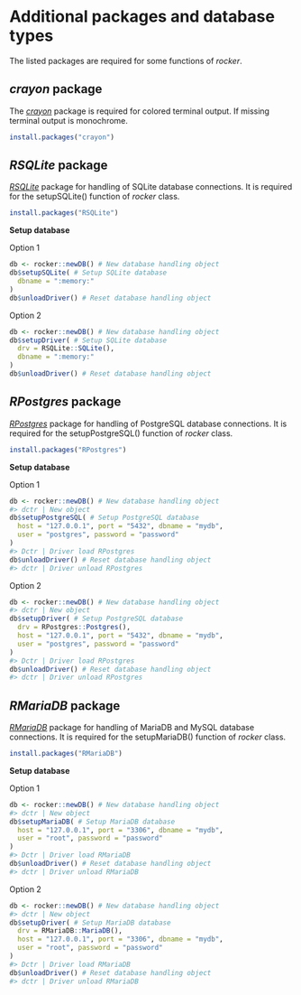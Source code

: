# Additional packages and database types

The listed packages are required for some functions of *rocker*.

## *crayon* package

The [*crayon*](https://github.com/r-lib/crayon) package is required for colored terminal output.
If missing terminal output is monochrome.

```r
install.packages("crayon")
```

## *RSQLite* package

[*RSQLite*](https://github.com/r-dbi/RSQLite) package for handling of SQLite database connections.
It is required for the setupSQLite() function of *rocker* class.

```r
install.packages("RSQLite")
```

__Setup database__

Option 1

```r
db <- rocker::newDB() # New database handling object
db$setupSQLite( # Setup SQLite database
  dbname = ":memory:"
)
db$unloadDriver() # Reset database handling object
```

Option 2

```r
db <- rocker::newDB() # New database handling object
db$setupDriver( # Setup SQLite database
  drv = RSQLite::SQLite(),
  dbname = ":memory:"
)
db$unloadDriver() # Reset database handling object
```

## *RPostgres* package

[*RPostgres*](https://github.com/r-dbi/RPostgres) package for handling of PostgreSQL database connections.
It is required for the setupPostgreSQL() function of *rocker* class.

```r
install.packages("RPostgres")
```

__Setup database__

Option 1

```r
db <- rocker::newDB() # New database handling object
#> dctr | New object
db$setupPostgreSQL( # Setup PostgreSQL database
  host = "127.0.0.1", port = "5432", dbname = "mydb",
  user = "postgres", password = "password"
)
#> Dctr | Driver load RPostgres
db$unloadDriver() # Reset database handling object
#> dctr | Driver unload RPostgres
```

Option 2

```r
db <- rocker::newDB() # New database handling object
#> dctr | New object
db$setupDriver( # Setup PostgreSQL database
  drv = RPostgres::Postgres(),
  host = "127.0.0.1", port = "5432", dbname = "mydb",
  user = "postgres", password = "password"
)
#> Dctr | Driver load RPostgres
db$unloadDriver() # Reset database handling object
#> dctr | Driver unload RPostgres
```

## *RMariaDB* package

[*RMariaDB*](https://github.com/r-dbi/RMariaDB) package for handling of MariaDB and MySQL database connections.
It is required for the setupMariaDB() function of *rocker* class.

```r
install.packages("RMariaDB")
```

__Setup database__

Option 1

```r
db <- rocker::newDB() # New database handling object
#> dctr | New object
db$setupMariaDB( # Setup MariaDB database
  host = "127.0.0.1", port = "3306", dbname = "mydb",
  user = "root", password = "password"
)
#> Dctr | Driver load RMariaDB
db$unloadDriver() # Reset database handling object
#> dctr | Driver unload RMariaDB
```

Option 2

```r
db <- rocker::newDB() # New database handling object
#> dctr | New object
db$setupDriver( # Setup MariaDB database
  drv = RMariaDB::MariaDB(),
  host = "127.0.0.1", port = "3306", dbname = "mydb",
  user = "root", password = "password"
)
#> Dctr | Driver load RMariaDB
db$unloadDriver() # Reset database handling object
#> dctr | Driver unload RMariaDB
```
